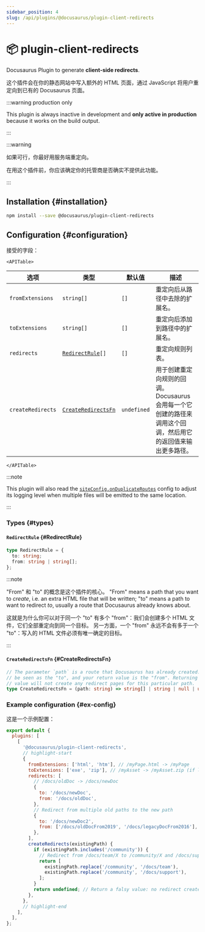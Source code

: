 ```yaml
---
sidebar_position: 4
slug: /api/plugins/@docusaurus/plugin-client-redirects
---
```


# 📦 plugin-client-redirects


Docusaurus Plugin to generate **client-side redirects**.

这个插件会在你的静态网站中写入额外的 HTML 页面，通过 JavaScript 将用户重定向到已有的 Docusaurus 页面。

:::warning production only

This plugin is always inactive in development and **only active in production** because it works on the build output.

:::

:::warning

如果可行，你最好用服务端重定向。

在用这个插件前，你应该确定你的托管商是否确实不提供此功能。

:::

## Installation {#installation}

```bash npm2yarn
npm install --save @docusaurus/plugin-client-redirects
```

## Configuration {#configuration}

接受的字段：

```mdx-code-block
<APITable>
```

| 选项                | 类型                                                   | 默认值         | 描述                                                           |
| ----------------- | ---------------------------------------------------- | ----------- | ------------------------------------------------------------ |
| `fromExtensions`  | `string[]`                                           | `[]`        | 重定向后从路径中去除的扩展名。                                              |
| `toExtensions`    | `string[]`                                           | `[]`        | 重定向后添加到路径中的扩展名。                                              |
| `redirects`       | <code>[RedirectRule](#RedirectRule)[]</code>         | `[]`        | 重定向规则列表。                                                     |
| `createRedirects` | <code>[CreateRedirectsFn](#CreateRedirectsFn)</code> | `undefined` | 用于创建重定向规则的回调。 Docusaurus 会用每一个它创建的路径来调用这个回调，然后用它的返回值来输出更多路径。 |

```mdx-code-block
</APITable>
```

:::note

This plugin will also read the [`siteConfig.onDuplicateRoutes`](../docusaurus.config.js.mdx#onDuplicateRoutes) config to adjust its logging level when multiple files will be emitted to the same location.

:::

### Types {#types}

#### `RedirectRule` {#RedirectRule}

```ts
type RedirectRule = {
  to: string;
  from: string | string[];
};
```

:::note

"From" 和 "to" 的概念是这个插件的核心。 "From" means a path that you want to _create_, i.e. an extra HTML file that will be written; "to" means a path to want to redirect _to_, usually a route that Docusaurus already knows about.

这就是为什么你可以对于同一个 "to" 有多个 "from"：我们会创建多个 HTML 文件，它们全部重定向到同一个目标。 另一方面，一个 "from" 永远不会有多于一个 "to"：写入的 HTML 文件必须有唯一确定的目标。

:::

#### `CreateRedirectsFn` {#CreateRedirectsFn}

```ts
// The parameter `path` is a route that Docusaurus has already created. It can
// be seen as the "to", and your return value is the "from". Returning a falsy
// value will not create any redirect pages for this particular path.
type CreateRedirectsFn = (path: string) => string[] | string | null | undefined;
```

### Example configuration {#ex-config}

这是一个示例配置：

```js title="docusaurus.config.js"
export default {
  plugins: [
    [
      '@docusaurus/plugin-client-redirects',
      // highlight-start
      {
        fromExtensions: ['html', 'htm'], // /myPage.html -> /myPage
        toExtensions: ['exe', 'zip'], // /myAsset -> /myAsset.zip (if latter exists)
        redirects: [
          // /docs/oldDoc -> /docs/newDoc
          {
            to: '/docs/newDoc',
            from: '/docs/oldDoc',
          },
          // Redirect from multiple old paths to the new path
          {
            to: '/docs/newDoc2',
            from: ['/docs/oldDocFrom2019', '/docs/legacyDocFrom2016'],
          },
        ],
        createRedirects(existingPath) {
          if (existingPath.includes('/community')) {
            // Redirect from /docs/team/X to /community/X and /docs/support/X to /community/X
            return [
              existingPath.replace('/community', '/docs/team'),
              existingPath.replace('/community', '/docs/support'),
            ];
          }
          return undefined; // Return a falsy value: no redirect created
        },
      },
      // highlight-end
    ],
  ],
};
```
